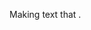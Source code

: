 <script>import GlowingText from './GlowingText.svelte';</script>

Making text that <span class="dark:hidden"><GlowingText color="#009944" text="glow" fontLightnessOffset={0.1} /></span><span class="hidden dark:inline"><GlowingText color="#ff55ff" text="glow" fontLightnessOffset={0.2} /></span>.
